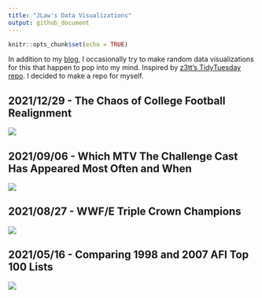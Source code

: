 ```yaml
---
title: "JLaw's Data Visualizations"
output: github_document
---
```


```r
knitr::opts_chunk$set(echo = TRUE)
```

In addition to my [blog](https://jlaw.netlify.app), I occasionally try to make random data visualizations for this that happen to pop into my mind.  Inspired by [z3tt's TidyTuesday repo](https://github.com/Z3tt/TidyTuesday).  I decided to make a repo for myself.

## 2021/12/29 - The Chaos of College Football Realignment
![](20211229_CollegeFootballRealignment/conference_realignment.png)

## 2021/09/06 - Which MTV The Challenge Cast Has Appeared Most Often and When
![](20210906_Challenge_Seasons/challenge_season_infographic_files/figure-html/viz-1.png)

## 2021/08/27 - WWF/E Triple Crown Champions

![](20210822_WWE_Triple_Crown_Champions/wwe_triple_crown_infographic_files/figure-html/plot-1.png)

## 2021/05/16 - Comparing 1998 and 2007 AFI Top 100 Lists

![](https://raw.githubusercontent.com/jtlawren67/afi_top_100/master/README_files/figure-gfm/unnamed-chunk-3-1.png)